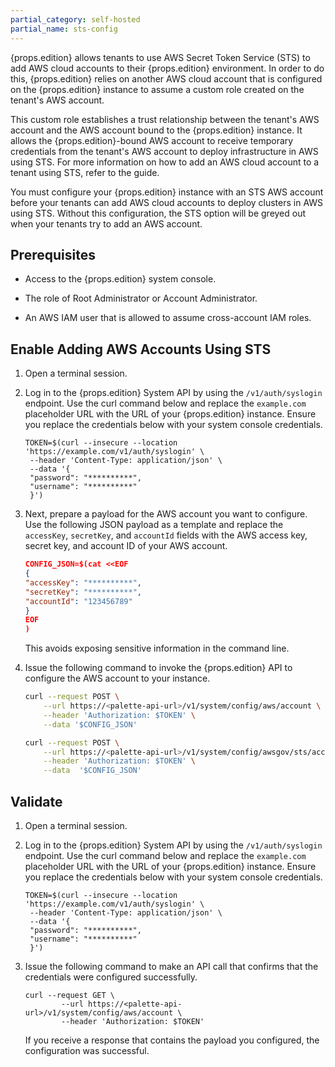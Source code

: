 ```yaml
---
partial_category: self-hosted
partial_name: sts-config
---
```


{props.edition} allows tenants to use AWS Secret Token Service (STS) to add AWS cloud accounts to their {props.edition} environment. 
In order to do this, {props.edition} relies on another AWS cloud account that is configured on the {props.edition} instance 
to assume a custom role created on the tenant's AWS account. 

This custom role establishes a trust relationship between the tenant's AWS account and the AWS account bound to the {props.edition} instance. 
It allows the {props.edition}-bound AWS account to receive temporary credentials from the tenant's AWS account to deploy infrastructure in AWS using STS. For more information on how to add an AWS cloud account to a tenant using STS, refer to the  <VersionedLink text="Add an AWS Account to Palette" url="/clusters/public-cloud/aws/add-aws-accounts/" /> guide.

You must configure your {props.edition} instance with an STS AWS account before your tenants can add AWS cloud accounts 
to deploy clusters in AWS using STS. Without this configuration, the STS option will be greyed out when your tenants try to add an AWS account. 

## Prerequisites

- Access to the {props.edition} system console.

- The role of Root Administrator or Account Administrator.

- An AWS IAM user that is allowed to assume cross-account IAM roles. 

## Enable Adding AWS Accounts Using STS

1. Open a terminal session.

2. Log in to the {props.edition} System API by using the `/v1/auth/syslogin` endpoint. 
   Use the curl command below and replace the `example.com` placeholder URL with the URL of your {props.edition} instance. 
   Ensure you replace the credentials below with your system console credentials.

   ```shell
   TOKEN=$(curl --insecure --location 'https://example.com/v1/auth/syslogin' \
    --header 'Content-Type: application/json' \
    --data '{
    "password": "**********",
    "username": "**********"
    }')
   ```

3. Next, prepare a payload for the AWS account you want to configure. 
   Use the following JSON payload as a template and replace the `accessKey`, `secretKey`, and `accountId` fields with the AWS access key, secret key, and account ID of your AWS account.

    ```json
    CONFIG_JSON=$(cat <<EOF
    {
    "accessKey": "**********",
    "secretKey": "**********",
    "accountId": "123456789"
    }
    EOF
    )
    ```

    This avoids exposing sensitive information in the command line.

2. Issue the following command to invoke the {props.edition} API to configure the AWS account to your instance.

    <Tabs>

    <TabItem value="AWS">

    ```bash
    curl --request POST \
        --url https://<palette-api-url>/v1/system/config/aws/account \
        --header 'Authorization: $TOKEN' \
        --data '$CONFIG_JSON'
    ```

    </TabItem>

    <TabItem value="AWS GOV">

    ```bash
    curl --request POST \
        --url https://<palette-api-url>/v1/system/config/awsgov/sts/account \
        --header 'Authorization: $TOKEN' \
        --data  '$CONFIG_JSON'
    ```

    </TabItem>

    </Tabs>

    
## Validate 

1. Open a terminal session.

2. Log in to the {props.edition} System API by using the `/v1/auth/syslogin` endpoint. 
   Use the curl command below and replace the `example.com` placeholder URL with the URL of your {props.edition} instance. 
   Ensure you replace the credentials below with your system console credentials.

   ```shell
   TOKEN=$(curl --insecure --location 'https://example.com/v1/auth/syslogin' \
    --header 'Content-Type: application/json' \
    --data '{
    "password": "**********",
    "username": "**********"
    }')

2. Issue the following command to make an API call that confirms that the credentials were configured successfully.

    ```shell
    curl --request GET \
            --url https://<palette-api-url>/v1/system/config/aws/account \
            --header 'Authorization: $TOKEN'
    ```

    If you receive a response that contains the payload you configured, the configuration was successful.

